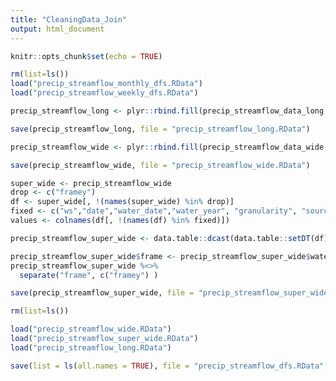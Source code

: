 ```yaml
---
title: "CleaningData_Join"
output: html_document
---
```


```r
knitr::opts_chunk$set(echo = TRUE)
```


```r
rm(list=ls())
load("precip_streamflow_monthly_dfs.RData")
load("precip_streamflow_weekly_dfs.RData")
```

```r
precip_streamflow_long <- plyr::rbind.fill(precip_streamflow_data_long, precip_streamflow_weekly_data_long)

save(precip_streamflow_long, file = "precip_streamflow_long.RData")

precip_streamflow_wide <- plyr::rbind.fill(precip_streamflow_data_wide, precip_streamflow_weekly_data_wide)

save(precip_streamflow_wide, file = "precip_streamflow_wide.RData")

```


```r
super_wide <- precip_streamflow_wide
drop <- c("framey")
df <- super_wide[, !(names(super_wide) %in% drop)]
fixed <- c("ws","date","water_date","water_year", "granularity", "source")
values <- colnames(df[, !(names(df) %in% fixed)])

precip_streamflow_super_wide <- data.table::dcast(data.table::setDT(df), ws + date + water_date + water_year + granularity ~ source, value.var = values)

precip_streamflow_super_wide$frame <- precip_streamflow_super_wide$water_date
precip_streamflow_super_wide %<>% 
  separate("frame", c("framey") )

save(precip_streamflow_super_wide, file = "precip_streamflow_super_wide.RData")

```



```r
rm(list=ls())

load("precip_streamflow_wide.RData")
load("precip_streamflow_super_wide.RData")
load("precip_streamflow_long.RData")

save(list = ls(all.names = TRUE), file = "precip_streamflow_dfs.RData", envir = .GlobalEnv)
```

